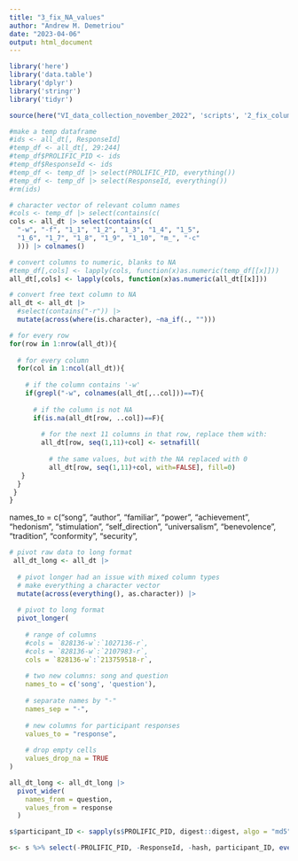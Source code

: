 ```yaml
---
title: "3_fix_NA_values"
author: "Andrew M. Demetriou"
date: "2023-04-06"
output: html_document
---
```


```r
library('here')
library('data.table')
library('dplyr')
library('stringr')
library('tidyr')

source(here("VI_data_collection_november_2022", 'scripts', '2_fix_column_names_1.0.R'))
```

```r
#make a temp dataframe
#ids <- all_dt[, ResponseId]
#temp_df <- all_dt[, 29:244]
#temp_df$PROLIFIC_PID <- ids
#temp_df$ResponseId <- ids
#temp_df <- temp_df |> select(PROLIFIC_PID, everything())
#temp_df <- temp_df |> select(ResponseId, everything())
#rm(ids)
```


```r
# character vector of relevant column names
#cols <- temp_df |> select(contains(c(
cols <- all_dt |> select(contains(c(  
  "-w", "-f", "1_1", "1_2", "1_3", "1_4", "1_5", 
  "1_6", "1_7", "1_8", "1_9", "1_10", "m_", "-c"
  ))) |> colnames()

# convert columns to numeric, blanks to NA
#temp_df[,cols] <- lapply(cols, function(x)as.numeric(temp_df[[x]]))
all_dt[,cols] <- lapply(cols, function(x)as.numeric(all_dt[[x]]))

# convert free text column to NA
all_dt <- all_dt |> 
  #select(contains("-r")) |> 
  mutate(across(where(is.character), ~na_if(., "")))
```

```r
# for every row
for(row in 1:nrow(all_dt)){
  
  # for every column
  for(col in 1:ncol(all_dt)){
    
    # if the column contains '-w'
    if(grepl("-w", colnames(all_dt[,..col]))==T){
      
      # if the column is not NA
      if(is.na(all_dt[row, ..col])==F){
       
        # for the next 11 columns in that row, replace them with:
        all_dt[row, seq(1,11)+col] <- setnafill(
          
          # the same values, but with the NA replaced with 0
          all_dt[row, seq(1,11)+col, with=FALSE], fill=0)
   }
  }
 }
}
```

  names_to = c("song", "author", "familiar", 
               "power", "achievement", "hedonism", 
               "stimulation", "self_direction", 
               "universalism", "benevolence", 
               "tradition", "conformity", "security", 


```r
# pivot raw data to long format
 all_dt_long <- all_dt |> 
  
  # pivot longer had an issue with mixed column types
  # make everything a character vector
  mutate(across(everything(), as.character)) |>
  
  # pivot to long format
  pivot_longer(
    
    # range of columns
    #cols = `828136-w`:`1027136-r`, 
    #cols = `828136-w`:`2107983-r`, 
    cols = `828136-w`:`213759518-r`, 
  
    # two new columns: song and question
    names_to = c('song', 'question'),
  
    # separate names by "-"
    names_sep = "-", 
  
    # new columns for participant responses
    values_to = "response", 
  
    # drop empty cells
    values_drop_na = TRUE
)

```


```r
all_dt_long <- all_dt_long |> 
  pivot_wider(
    names_from = question, 
    values_from = response
  )
```

```r
s$participant_ID <- sapply(s$PROLIFIC_PID, digest::digest, algo = "md5") 

s<- s %>% select(-PROLIFIC_PID, -ResponseId, -hash, participant_ID, everything())
```



